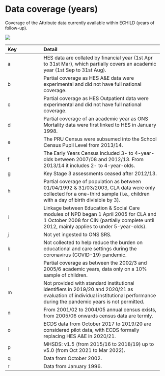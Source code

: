 # Data coverage (years) {#sec-data-coverage}

Coverage of the Attribute data currently available within ECHILD (years of follow-up).

![](static/data-coverage.png){img-alt="Gantt chart showing the years that each ECHILD module is available."}

| Key | Detail                                                                                                                                                                          |
|:----------------|:------------------------------------------------------|
| a   | HES data are collated by financial year (1st Apr to 31st Mar), which partially covers an academic year (1st Sep to 31st Aug).                                                   |
| b   | Partial coverage as HES A&E data were experimental and did not have full national coverage.                                                                                     |
| c   | Partial coverage as HES Outpatient data were experimental and did not have full national coverage.                                                                              |
| d   | Partial coverage of an academic year as ONS Mortality data were first linked to HES in January 1998.                                                                            |
| e   | The PRU Census were subsumed into the School Census Pupil Level from 2013/14.                                                                                                   |
| f   | The Early Years Census included 3- to 4-year-olds between 2007/08 and 2012/13. From 2013/14 it includes 2- to 4-year-olds.                                                      |
| g   | Key Stage 3 assessments ceased after 2012/13.                                                                                                                                   |
| h   | Partial coverage of population as between 01/04/1992 & 31/03/2003, CLA data were only collected for a one-third sample (i.e., children with a day of birth divisible by 3).     |
| i   | Linkage between Education & Social Care modules of NPD began 1 April 2005 for CLA and 1 October 2008 for CIN (partially complete until 2012, mainly applies to under 5-year-olds). |
| j   | Not yet ingested to ONS SRS.                                                                                                                                                    |
| k   | Not collected to help reduce the burden on educational and care settings during the coronavirus (COVID-19) pandemic.                                                            |
| l   | Partial coverage as between the 2002/3 and 2005/6 academic years, data only on a 10% sample of children.                                                                        |
| m   | Not provided with standard institutional identifiers in 2019/20 and 2020/21 as evaluation of individual institutional performance during the pandemic years is not permitted.   |
| n   | From 2001/02 to 2004/05 annual census exists, from 2005/06 onwards census data are termly.                                                                                      |
| o   | ECDS data from October 2017 to 2019/20 are considered pilot data, with ECDS formally replacing HES A&E in 2020/21.                                                              |
| p   | MHSDS: v1.5 (from 2015/16 to 2018/19) up to v5.0 (from Oct 2021 to Mar 2022).                                                                                                   |
| q   | Data from October 2002.                                                                                                                                                         |
| r   | Data from January 1996.                                                                                                                                                         |
